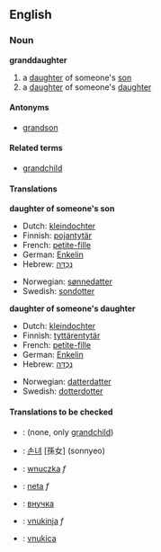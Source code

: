 ==English==

===Noun===
'''granddaughter'''
#a [[daughter]] of someone's [[son]]
#a [[daughter]] of someone's [[daughter]]

====Antonyms====
* [[grandson]]

====Related terms====
* [[grandchild]]

====Translations====
'''daughter of someone's son'''
{{top}}
*Dutch: [[kleindochter]] {{f}}
*Finnish: [[pojantytär]]
*French: [[petite-fille]] {{f}}
*German: [[Enkelin]] {{f}}
*Hebrew: [[נֶכְדָּה]] {{f}}
{{mid}}
*Norwegian: [[sønnedatter]]
*Swedish: [[sondotter]] {{c}}
{{bottom}}

'''daughter of someone's daughter'''
{{top}}
*Dutch: [[kleindochter]] {{f}}
*Finnish: [[tyttärentytär]]
*French: [[petite-fille]] {{f}}
*German: [[Enkelin]] {{f}}
*Hebrew: [[נֶכְדָּה]] {{f}}
{{mid}}
*Norwegian: [[datterdatter]]
*Swedish: [[dotterdotter]] {{c}}
{{bottom}}

====Translations to be checked====
<!--Remove this section once all of the translations below have been moved into the tables above.-->
{{checktrans}}
*{{ttbc|Indonesian}}: (none, only [[grandchild]])
*{{ttbc|Korean}}: [[손녀]] [孫女] (sonnyeo)
*{{ttbc|Polish}}: [[wnuczka]] ''f''
*{{ttbc|Portuguese}}: [[neta]] ''f''
*{{ttbc|Russian}}: [[внучка]]
*{{ttbc|Slovene}}: [[vnukinja]] ''f''
*{{ttbc|Slovio}}: [[vnukica]]